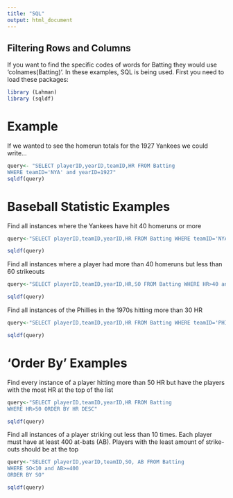 ---
title: "SQL"
output: html_document
---

## Filtering Rows and Columns

If you want to find the specific codes of words for Batting they would use 'colnames(Batting)'. In these examples, SQL is being used. First you need to load these packages:

```{r warning=FALSE, message=FALSE}
library (Lahman)
library (sqldf)
```
# Example

  If we wanted to see the homerun totals for the 1927 Yankees we could write...

```{r}
query<- "SELECT playerID,yearID,teamID,HR FROM Batting
WHERE teamID='NYA' and yearID=1927"
sqldf(query)

```

# Baseball Statistic Examples

Find all instances where the Yankees have hit 40 homeruns or more

```{r}
query<-"SELECT playerID,teamID,yearID,HR FROM Batting WHERE teamID='NYA' and HR>=40"

sqldf(query)
```

Find all instances where a player had more than 40 homeruns but less than 60 strikeouts 

```{r}
query<-"SELECT playerID,teamID,yearID,HR,SO FROM Batting WHERE HR>40 and SO<60"

sqldf(query)
```

Find all instances of the Phillies in the 1970s hitting more than 30 HR 

```{r}
query<-"SELECT playerID,teamID,yearID,HR FROM Batting WHERE teamID='PHI' and yearID>=1970 and yearID<=1979 and HR>30"

sqldf(query)
```

# 'Order By' Examples

Find every instance of a player hitting more than 50 HR but have the players with the most HR at the top of the list

```{r}
query<-"SELECT playerID,teamID,yearID,HR FROM Batting
WHERE HR>50 ORDER BY HR DESC"

sqldf(query)
```

Find all instances of a player striking out less than 10 times. Each player must have at least 400 at-bats (AB). Players with the least amount of strike-outs should be at the top

```{r}
query<-"SELECT playerID,yearID,teamID,SO, AB FROM Batting
WHERE SO<10 and AB>=400
ORDER BY SO"

sqldf(query)
```







